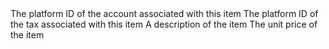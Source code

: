<ResponseField name="account_id" type="string" required>
  The platform ID of the account associated with this item
</ResponseField>

<ResponseField name="tax_id" type="string" required>
  The platform ID of the tax associated with this item
</ResponseField>

<ResponseField name="description" type="string" required>
  A description of the item
</ResponseField>

<ResponseField name="unit_price" type="float" required>
  The unit price of the item
</ResponseField>
